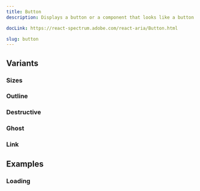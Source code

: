 ```yaml
---
title: Button
description: Displays a button or a component that looks like a button.

docLink: https://react-spectrum.adobe.com/react-aria/Button.html

slug: button
---
```


<ComponentPreview name="button/preview" />


## Variants

### Sizes

<ComponentPreview name="button/sizes" />

### Outline

<ComponentPreview name="button/outline" />

### Destructive

<ComponentPreview name="button/destructive" />

### Ghost

<ComponentPreview name="button/ghost" />

### Link

<ComponentPreview name="button/link" />


## Examples

### Loading

<ComponentPreview name="button/loading" />